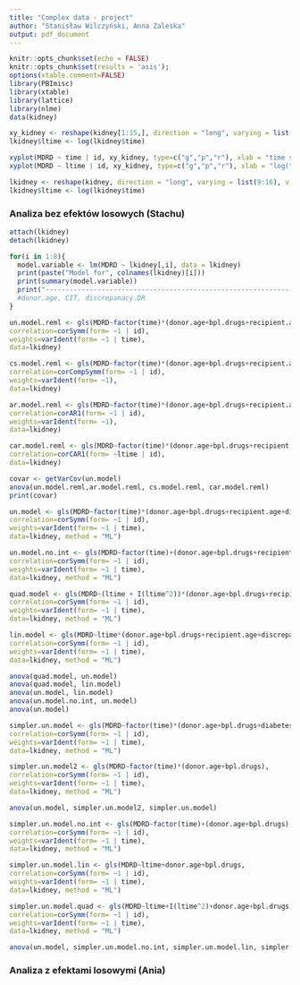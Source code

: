 ```yaml
---
title: "Complex data - project"
author: "Stanisław Wilczyński, Anna Zaleska"
output: pdf_document
---
```


```r
knitr::opts_chunk$set(echo = FALSE)
knitr::opts_chunk$set(results = 'asis');
options(xtable.comment=FALSE)
library(PBImisc)
library(xtable)
library(lattice)
library(nlme)
data(kidney)
```


```r
xy_kidney <- reshape(kidney[1:15,], direction = "long", varying = list(9:16), v.names = c("MDRD"), times = c(1/4,1,3,6,12,24,36,60))
lkidney$ltime <- log(lkidney$time)

xyplot(MDRD ~ time | id, xy_kidney, type=c("g","p","r"), xlab = "time since transplant", ylab = "MDRD", pch=19)
xyplot(MDRD ~ ltime | id, xy_kidney, type=c("g","p","r"), xlab = "log(time since transplant)", ylab = "MDRD", pch=19)

lkidney <- reshape(kidney, direction = "long", varying = list(9:16), v.names = c("MDRD"), times = c(1/4,1,3,6,12,24,36,60))
lkidney$ltime <- log(lkidney$time)
```


### Analiza bez efektów losowych (Stachu)
```r
attach(lkidney)
detach(lkidney)
```

```r
for(i in 1:8){
  model.variable <- lm(MDRD ~ lkidney[,i], data = lkidney)
  print(paste("Model for", colnames(lkidney)[i]))
  print(summary(model.variable))
  print("---------------------------------------------------------------------------")
  #donor.age, CIT, discrepanacy.DR
}
```




```r
un.model.reml <- gls(MDRD~factor(time)*(donor.age+bpl.drugs+recipient.age+discrepancy.AB+diabetes+discrepancy.DR+CIT+therapy),
correlation=corSymm(form= ~1 | id),
weights=varIdent(form= ~1 | time),
data=lkidney)

cs.model.reml <- gls(MDRD~factor(time)*(donor.age+bpl.drugs+recipient.age+discrepancy.AB+diabetes+discrepancy.DR+CIT+therapy),
correlation=corCompSymm(form= ~1 | id),
weights=varIdent(form= ~1),
data=lkidney)

ar.model.reml <- gls(MDRD~factor(time)*(donor.age+bpl.drugs+recipient.age+discrepancy.AB+diabetes+discrepancy.DR+CIT+therapy),
correlation=corAR1(form= ~1 | id),
weights=varIdent(form= ~1),
data=lkidney)

car.model.reml <- gls(MDRD~factor(time)*(donor.age+bpl.drugs+recipient.age+discrepancy.AB+diabetes+discrepancy.DR+CIT+therapy),
correlation=corCAR1(form= ~ltime | id),
data=lkidney)

```


```r
covar <- getVarCov(un.model)
anova(un.model.reml,ar.model.reml, cs.model.reml, car.model.reml)
print(covar)
```
```r
un.model <- gls(MDRD~factor(time)*(donor.age+bpl.drugs+recipient.age+discrepancy.AB+diabetes+discrepancy.DR+CIT+therapy),
correlation=corSymm(form= ~1 | id),
weights=varIdent(form= ~1 | time),
data=lkidney, method = "ML")

un.model.no.int <- gls(MDRD~factor(time)+(donor.age+bpl.drugs+recipient.age+discrepancy.AB+diabetes+discrepancy.DR+CIT+therapy),
correlation=corSymm(form= ~1 | id),
weights=varIdent(form= ~1 | time),
data=lkidney, method = "ML")

quad.model <- gls(MDRD~(ltime + I(ltime^2))*(donor.age+bpl.drugs+recipient.age+discrepancy.AB+diabetes+discrepancy.DR+CIT+therapy),
correlation=corSymm(form= ~1 | id),
weights=varIdent(form= ~1 | time),
data=lkidney, method = "ML")

lin.model <- gls(MDRD~ltime*(donor.age+bpl.drugs+recipient.age+discrepancy.AB+diabetes+discrepancy.DR+CIT+therapy),
correlation=corSymm(form= ~1 | id),
weights=varIdent(form= ~1 | time),
data=lkidney, method = "ML")
```


```r
anova(quad.model, un.model)
anova(quad.model, lin.model)
anova(un.model, lin.model)
anova(un.model.no.int, un.model)
anova(un.model)
```

```r
simpler.un.model <- gls(MDRD~factor(time)*(donor.age+bpl.drugs+diabetes+therapy),
correlation=corSymm(form= ~1 | id),
weights=varIdent(form= ~1 | time),
data=lkidney, method = "ML")

simpler.un.model2 <- gls(MDRD~factor(time)*(donor.age+bpl.drugs),
correlation=corSymm(form= ~1 | id),
weights=varIdent(form= ~1 | time),
data=lkidney, method = "ML")

```

```r
anova(un.model, simpler.un.model2, simpler.un.model)
```

```r
simpler.un.model.no.int <- gls(MDRD~factor(time)+(donor.age+bpl.drugs),
correlation=corSymm(form= ~1 | id),
weights=varIdent(form= ~1 | time),
data=lkidney, method = "ML")

simpler.un.model.lin <- gls(MDRD~ltime+donor.age+bpl.drugs,
correlation=corSymm(form= ~1 | id),
weights=varIdent(form= ~1 | time),
data=lkidney, method = "ML")

simpler.un.model.quad <- gls(MDRD~ltime+I(ltime^2)+donor.age+bpl.drugs,
correlation=corSymm(form= ~1 | id),
weights=varIdent(form= ~1 | time),
data=lkidney, method = "ML")
```

```r
anova(un.model, simpler.un.model.no.int, simpler.un.model.lin, simpler.un.model.quad)
```




### Analiza z efektami losowymi (Ania)




